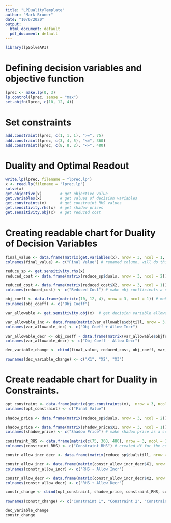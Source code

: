 ```yaml
---
title: "LPDualityTemplate"
author: "Mark Bruner"
date: "10/6/2020"
output:
  html_document: default
  pdf_document: default
---
```


```r
library(lpSolveAPI)
```

# Defining decision variables and objective function
```r
lprec <- make.lp(0, 3)
lp.control(lprec, sense = "max")
set.objfn(lprec, c(10, 12, 4))
```
# Set constraints 
```r
add.constraint(lprec, c(1, 1, 1), ">=", 75)
add.constraint(lprec, c(3, 4, 5), "<=", 360)
add.constraint(lprec, c(8, 8, 2), "<=", 480)
```

# Duality and Optimal Readout
```r
write.lp(lprec, filename = "lprec.lp")
x <- read.lp(filename = "lprec.lp")
solve(x)
get.objective(x)        # get objective value
get.variables(x)        # get values of decision variables
get.constraints(x)      # get constraint RHS values
get.sensitivity.rhs(x)  # get shadow prices
get.sensitivity.obj(x)  # get reduced cost
```

# Creating readable chart for Duality of Decision Variables
```r
final_value <- data.frame(matrix(get.variables(x), nrow = 3, ncol = 1, byrow = FALSE))      # created "Final Value" column of decision varialbe chart.
colnames(final_value) <- c("Final Value") # renamed column, will do this many times and will not comment on it.

reduce_sp <- get.sensitivity.rhs(x)  
reduced_cost <- data.frame(matrix(reduce_sp$duals, nrow = 3, ncol = 2)) # get reduced cost and shadow price as a df.

reduced_cost <- data.frame(matrix(reduced_cost$X2, nrow = 3, ncol = 1)) # made "reduced cost" column.
colnames(reduced_cost) <- c("Reduced Cost") # make obj coefficients a df.

obj_coeff <- data.frame(matrix(c(10, 12, 4), nrow = 3, ncol = 1)) # make obj coefficients a df.
colnames(obj_coeff) <- c("Obj Coeff") 

var_allowable <- get.sensitivity.obj(x)  # get decision variable allowable increase and decrease.

var_allowable_inc <- data.frame(matrix(var_allowable$objtill, nrow = 3, ncol = 1)) # make allowable increase column.
colnames(var_allowable_inc) <- c("Obj Coeff + Allow Incr") 

var_allowable_decr <- obj_coeff - data.frame(matrix(var_allowable$objfrom, nrow = 3, ncol = 1)) # make allowable decrease column.
colnames(var_allowable_decr) <- c("Obj Coeff - Allow Decr") 

dec_variable_change <- cbind(final_value, reduced_cost, obj_coeff, var_allowable_inc, var_allowable_decr) # df for decision variables chart.

rownames(dec_variable_change) <- c("X1", "X2", "X3")
```

# Create readable chart for Duality in Constraints.
```r
opt_constraint <- data.frame(matrix(get.constraints(x),  nrow = 3, ncol = 1, byrow = FALSE))    # get constraints solution and made a column.
colnames(opt_constraint) <- c("Final Value") 

shadow_price <- data.frame(matrix(reduce_sp$duals, nrow = 3, ncol = 2)) # get duals so I can separate the shadow price from the df.

shadow_price <- data.frame(matrix(shadow_price$X1, nrow = 3, ncol = 1))
colnames(shadow_price) <- c("Shadow Price") # make shadow price as a column.

constraint_RHS <- data.frame(matrix(c(75, 360, 480), nrow = 3, ncol = 1))
colnames(constraint_RHS) <- c("Constraint RHS") # created df for the constraints RHS.

constr_allow_incr_decr <- data.frame(matrix(reduce_sp$dualstill, nrow = 3, ncol = 2)) # get duals so I can separate the constraint allowable incr from the df.

constr_allow_incr <- data.frame(matrix(constr_allow_incr_decr$X1, nrow = 3, ncol = 1)) - constraint_RHS
colnames(constr_allow_incr) <- c("RHS - Allow Incr")

constr_allow_decr <- data.frame(matrix(constr_allow_incr_decr$X2, nrow = 3, ncol = 1)) + constraint_RHS
colnames(constr_allow_decr) <- c("RHS + Allow Decr")

constr_change <- cbind(opt_constraint, shadow_price, constraint_RHS, constr_allow_incr, constr_allow_decr) # df for constraints chart.

rownames(constr_change) <- c("Constraint 1", "Constraint 2", "Constraint 3")

dec_variable_change
constr_change

```
